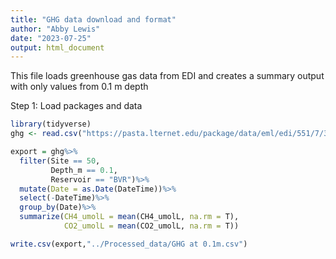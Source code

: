 ```yaml
---
title: "GHG data download and format"
author: "Abby Lewis"
date: "2023-07-25"
output: html_document
---
```


This file loads greenhouse gas data from EDI and creates a summary output with only values from 0.1 m depth


Step 1: Load packages and data
```r
library(tidyverse)
ghg <- read.csv("https://pasta.lternet.edu/package/data/eml/edi/551/7/38d72673295864956cccd6bbba99a1a3")

export = ghg%>%
  filter(Site == 50,
         Depth_m == 0.1,
         Reservoir == "BVR")%>%
  mutate(Date = as.Date(DateTime))%>%
  select(-DateTime)%>%
  group_by(Date)%>%
  summarize(CH4_umolL = mean(CH4_umolL, na.rm = T),
            CO2_umolL = mean(CO2_umolL, na.rm = T))

write.csv(export,"../Processed_data/GHG at 0.1m.csv")
```

